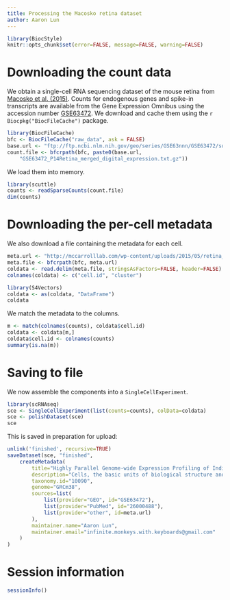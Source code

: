 ```yaml
---
title: Processing the Macosko retina dataset
author: Aaron Lun
---
```


```r
library(BiocStyle)
knitr::opts_chunk$set(error=FALSE, message=FALSE, warning=FALSE)
```

# Downloading the count data

We obtain a single-cell RNA sequencing dataset of the mouse retina from [Macosko et al. (2015)](https://doi.org/10.1016/j.cell.2015.05.002).
Counts for endogenous genes and spike-in transcripts are available from the Gene Expression Omnibus
using the accession number [GSE63472](https://www.ncbi.nlm.nih.gov/geo/query/acc.cgi?acc=GSE63472).
We download and cache them using the `r Biocpkg("BiocFileCache")` package.

```r
library(BiocFileCache)
bfc <- BiocFileCache("raw_data", ask = FALSE)
base.url <- "ftp://ftp.ncbi.nlm.nih.gov/geo/series/GSE63nnn/GSE63472/suppl/"
count.file <- bfcrpath(bfc, paste0(base.url,
    "GSE63472_P14Retina_merged_digital_expression.txt.gz"))
```

We load them into memory.

```r
library(scuttle)
counts <- readSparseCounts(count.file)
dim(counts)
```

# Downloading the per-cell metadata

We also download a file containing the metadata for each cell.

```r
meta.url <- "http://mccarrolllab.com/wp-content/uploads/2015/05/retina_clusteridentities.txt"
meta.file <- bfcrpath(bfc, meta.url)
coldata <- read.delim(meta.file, stringsAsFactors=FALSE, header=FALSE)
colnames(coldata) <- c("cell.id", "cluster")

library(S4Vectors)
coldata <- as(coldata, "DataFrame")
coldata
```

We match the metadata to the columns.

```r
m <- match(colnames(counts), coldata$cell.id)
coldata <- coldata[m,]
coldata$cell.id <- colnames(counts)
summary(is.na(m))
```

# Saving to file 

We now assemble the components into a `SingleCellExperiment`.

```r
library(scRNAseq)
sce <- SingleCellExperiment(list(counts=counts), colData=coldata)
sce <- polishDataset(sce)
sce
```

This is saved in preparation for upload:

```r
unlink('finished', recursive=TRUE)
saveDataset(sce, "finished",
    createMetadata(
        title="Highly Parallel Genome-wide Expression Profiling of Individual Cells Using Nanoliter Droplets",
        description="Cells, the basic units of biological structure and function, vary broadly in type and state. Single-cell genomics can characterize cell identity and function, but limitations of ease and scale have prevented its broad application. Here we describe Drop-seq, a strategy for quickly profiling thousands of individual cells by separating them into nanoliter-sized aqueous droplets, associating a different barcode with each cell's RNAs, and sequencing them all together. Drop-seq analyzes mRNA transcripts from thousands of individual cells simultaneously while remembering transcripts' cell of origin. We analyzed transcriptomes from 44,808 mouse retinal cells and identified 39 transcriptionally distinct cell populations, creating a molecular atlas of gene expression for known retinal cell classes and novel candidate cell subtypes. Drop-seq will accelerate biological discovery by enabling routine transcriptional profiling at single-cell resolution.",
        taxonomy.id="10090",
        genome="GRCm38",
        sources=list(
            list(provider="GEO", id="GSE63472"),
            list(provider="PubMed", id="26000488"),
            list(provider="other", id=meta.url)
        ),
        maintainer.name="Aaron Lun",
        maintainer.email="infinite.monkeys.with.keyboards@gmail.com"
    )
)
```

# Session information

```r
sessionInfo()
```
